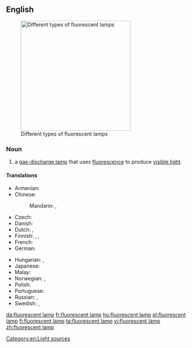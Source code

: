==English==
{{wikipedia}}
[[Image:Leuchtstofflampen-chtaube050409.jpg|300px|thumb|Different types of fluorescent lamps]]

===Noun===
{{en-noun|head=[[fluorescent]] [[lamp]]}}

# a [[gas-discharge lamp]] that uses [[fluorescence]] to produce [[visible light]].

====Translations====
{{trans-top|a gas-discharge lamp}}
* Armenian: {{t|hy|լյումինեսցենտային լամպ}}
* Chinese:
*: Mandarin: {{t|cmn|熒光燈|sc=Hani}}, {{t+|cmn|荧光灯|tr=yíngguāngdēng|sc=Hani}}
* Czech: {{t+|cs|zářivka|f}}
* Danish: {{t|da|lysstofrør|n}}
* Dutch: {{t+|nl|tl-buis|f}} {{qualifier|tubular}}, {{t+|nl|spaarlamp|f}} {{qualifier|compact}}
* Finnish: {{t+|fi|loisteputki}}, {{t|fi|loisteputkilamppu}}, {{t+|fi|loistelamppu}}
* French: {{t|fr|tube fluorescent|m}}
* German: {{t+|de|Leuchtstofflampe|f}}
{{trans-mid}}
* Hungarian: {{t+|hu|fénycső}}, {{t|hu|világítócső}}
* Japanese: {{t+|ja|蛍光灯|tr=けいこうとう, keikōtō|sc=Jpan}}
* Malay: {{t|ms|lampu kalimantang}}
* Norwegian: {{t|no|lysrør|n}}, {{t|no|lysstoffrør|n}}
* Polish: {{t|pl|świetlówka|f}}
* Portuguese: {{t|pt|[[lâmpada]] [[fluorescente]]|f}}
* Russian: {{t|ru|люминесце́нтная ла́мпа|f}}, {{t|ru|ла́мпа дневно́го све́та|f|tr=lámpa dnevnóvo svéta}}
* Swedish: {{t+|sv|lysrör|n}}, {{t|sv|lysrörslampa|c}}
{{trans-bottom}}

[[Category:en:Light sources]]

[[da:fluorescent lamp]]
[[fr:fluorescent lamp]]
[[hu:fluorescent lamp]]
[[pl:fluorescent lamp]]
[[fi:fluorescent lamp]]
[[ta:fluorescent lamp]]
[[vi:fluorescent lamp]]
[[zh:fluorescent lamp]]